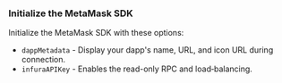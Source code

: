 ### Initialize the MetaMask SDK

Initialize the MetaMask SDK with these options:

- `dappMetadata` - Display your dapp's name, URL, and icon URL during connection.
- `infuraAPIKey` - Enables the read-only RPC and load‑balancing.

